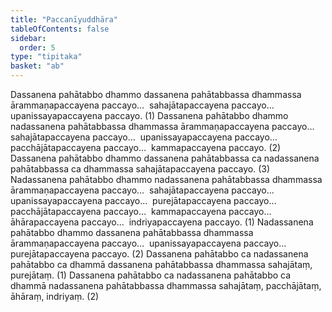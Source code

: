 ```yaml
---
title: "Paccanīyuddhāra"
tableOfContents: false
sidebar:
  order: 5
type: "tipitaka"
basket: "ab"
---
```



<DynamicBreadcrumb />

<Division number="30">

<Paragraph number="4125">
Dassanena pahātabbo dhammo dassanena pahātabbassa dhammassa ārammaṇapaccayena paccayo…  sahajātapaccayena paccayo…  upanissayapaccayena paccayo. (1)
</Paragraph>

<Paragraph number="4126">
Dassanena pahātabbo dhammo nadassanena pahātabbassa dhammassa ārammaṇapaccayena paccayo…  sahajātapaccayena paccayo…  upanissayapaccayena paccayo…  pacchājātapaccayena paccayo…  kammapaccayena paccayo. (2)
</Paragraph>

<Paragraph number="4127">
Dassanena pahātabbo dhammo dassanena pahātabbassa ca nadassanena pahātabbassa ca dhammassa sahajātapaccayena paccayo. (3)
</Paragraph>

</Division>
<Division number="31">

<Paragraph number="4128">
Nadassanena pahātabbo dhammo nadassanena pahātabbassa dhammassa ārammaṇapaccayena paccayo…  sahajātapaccayena paccayo…  upanissayapaccayena paccayo…  purejātapaccayena paccayo…  pacchājātapaccayena paccayo…  kammapaccayena paccayo…  āhārapaccayena paccayo…  indriyapaccayena paccayo. (1)
</Paragraph>

<Paragraph number="4129">
Nadassanena pahātabbo dhammo dassanena pahātabbassa dhammassa ārammaṇapaccayena paccayo…  upanissayapaccayena paccayo…  purejātapaccayena paccayo. (2)
</Paragraph>

<Paragraph number="4130">
Dassanena pahātabbo ca nadassanena pahātabbo ca dhammā dassanena pahātabbassa dhammassa sahajātaṃ, purejātaṃ. (1)
</Paragraph>

<Paragraph number="4131">
Dassanena pahātabbo ca nadassanena pahātabbo ca dhammā nadassanena pahātabbassa dhammassa sahajātaṃ, pacchājātaṃ, āhāraṃ, indriyaṃ. (2)
</Paragraph>
</Division>